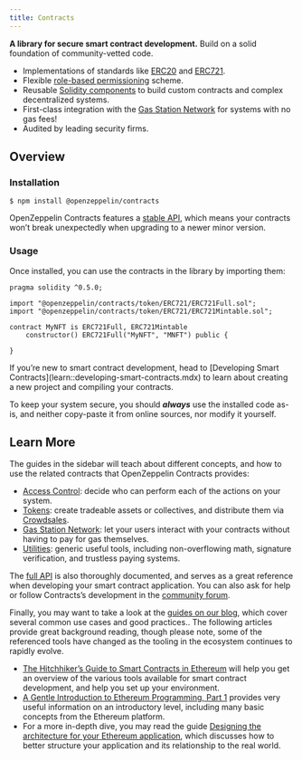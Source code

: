 ```yaml
---
title: Contracts
---
```


**A library for secure smart contract development.** Build on a solid foundation of community-vetted code.

* Implementations of standards like [ERC20](erc20.mdx) and [ERC721](erc721.mdx).
* Flexible [role-based permissioning](access-control.mdx) scheme.
* Reusable [Solidity components](utilities.mdx) to build custom contracts and complex decentralized systems.
* First-class integration with the [Gas Station Network](gsn.mdx) for systems with no gas fees!
* Audited by leading security firms.

## Overview

### Installation

```console
$ npm install @openzeppelin/contracts
```

OpenZeppelin Contracts features a [stable API](releases-stability.mdx#api-stability), which means your contracts won’t break unexpectedly when upgrading to a newer minor version.

### Usage

Once installed, you can use the contracts in the library by importing them:

```solidity
pragma solidity ^0.5.0;

import "@openzeppelin/contracts/token/ERC721/ERC721Full.sol";
import "@openzeppelin/contracts/token/ERC721/ERC721Mintable.sol";

contract MyNFT is ERC721Full, ERC721Mintable 
    constructor() ERC721Full("MyNFT", "MNFT") public {
    
}
```

<Callout>
If you’re new to smart contract development, head to [Developing Smart Contracts](learn::developing-smart-contracts.mdx) to learn about creating a new project and compiling your contracts.
</Callout>

To keep your system secure, you should ***always*** use the installed code as-is, and neither copy-paste it from online sources, nor modify it yourself.

## Learn More

The guides in the sidebar will teach about different concepts, and how to use the related contracts that OpenZeppelin Contracts provides:

* [Access Control](access-control.mdx): decide who can perform each of the actions on your system.
* [Tokens](tokens.mdx): create tradeable assets or collectives, and distribute them via [Crowdsales](crowdsales.mdx).
* [Gas Station Network](gsn.mdx): let your users interact with your contracts without having to pay for gas themselves.
* [Utilities](utilities.mdx): generic useful tools, including non-overflowing math, signature verification, and trustless paying systems.

The [full API](contracts/v5.x/api/token/ERC20.mdx) is also thoroughly documented, and serves as a great reference when developing your smart contract application. You can also ask for help or follow Contracts’s development in the [community forum](https://forum.openzeppelin.com).

Finally, you may want to take a look at the [guides on our blog](https://blog.openzeppelin.com/guides/), which cover several common use cases and good practices.. The following articles provide great background reading, though please note, some of the referenced tools have changed as the tooling in the ecosystem continues to rapidly evolve.

* [The Hitchhiker’s Guide to Smart Contracts in Ethereum](https://blog.openzeppelin.com/the-hitchhikers-guide-to-smart-contracts-in-ethereum-848f08001f05) will help you get an overview of the various tools available for smart contract development, and help you set up your environment.
* [A Gentle Introduction to Ethereum Programming, Part 1](https://blog.openzeppelin.com/a-gentle-introduction-to-ethereum-programming-part-1-783cc7796094) provides very useful information on an introductory level, including many basic concepts from the Ethereum platform.
* For a more in-depth dive, you may read the guide [Designing the architecture for your Ethereum application](https://blog.openzeppelin.com/designing-the-architecture-for-your-ethereum-application-9cec086f8317), which discusses how to better structure your application and its relationship to the real world.
